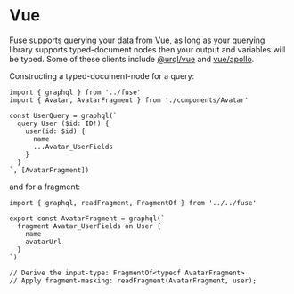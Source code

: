 # Vue

Fuse supports querying your data from Vue, as long as your querying library supports typed-document nodes then
your output and variables will be typed. Some of these clients include [@urql/vue](https://formidable.com/open-source/urql/docs/basics/vue) and
[vue/apollo](http://apollo.vuejs.org/).

Constructing a typed-document-node for a query:

```tsx
import { graphql } from '../fuse'
import { Avatar, AvatarFragment } from './components/Avatar'

const UserQuery = graphql(`
  query User ($id: ID!) {
    user(id: $id) {
      name
      ...Avatar_UserFields
    }
  }
`, [AvatarFragment])
```

and for a fragment:

```tsx
import { graphql, readFragment, FragmentOf } from '../../fuse'

export const AvatarFragment = graphql(`
  fragment Avatar_UserFields on User {
    name
    avatarUrl
  }
`)

// Derive the input-type: FragmentOf<typeof AvatarFragment>
// Apply fragment-masking: readFragment(AvatarFragment, user);
```
